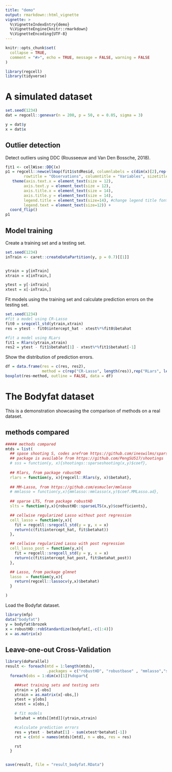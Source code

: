 ```yaml
---
title: "demo"
output: rmarkdown::html_vignette
vignette: >
  %\VignetteIndexEntry{demo}
  %\VignetteEngine{knitr::rmarkdown}
  %\VignetteEncoding{UTF-8}
---
```


```r
knitr::opts_chunk$set(
  collapse = TRUE,
  comment = "#>", echo = TRUE, message = FALSE, warning = FALSE
)
```

```r
library(regcell)
library(tidyverse)
```


# A simulated dataset
```r
set.seed(1234)
dat = regcell::genevar(n = 200, p = 50, e = 0.05, sigma = 3)

y = dat$y
x = dat$x
```

## Outlier detection

Detect outliers using DDC (Rousseeuw and Van Den Bossche, 2018).

```r

fit1 <- cellWise::DDC(x)
p1 = regcell::newcellmap(fit1$stdResid, columnlabels = c(dim(x)[2],rep(" ",dim(x)[2]-2),1), rowlabels = c(dim(x)[1],rep(" ",dim(x)[1]-2),1), columnangle = 0,
        rowtitle = "Observations", columntitle = "Variables", sizetitles = 2,adjustrowlabels = 0.5, adjustcolumnlabels = 0.5)+
   theme(axis.text.x = element_text(size = 12),
        axis.text.y = element_text(size = 12),
        axis.title.x = element_text(size = 14),
        axis.title.y = element_text(size = 14),
        legend.title = element_text(size=14), #change legend title font size
        legend.text = element_text(size=12)) +
  coord_flip()
p1
```

## Model training

Create a training set and a testing set.
```r
set.seed(1234)
inTrain <- caret::createDataPartition(y, p = 0.7)[[1]]


ytrain = y[inTrain]
xtrain = x[inTrain,]

ytest = y[-inTrain]
xtest = x[-inTrain,]
```


Fit models using the training set and calculate prediction errors on the testing set.

```r
set.seed(1234)
#fit a model using CR-Lasso
fit0 = sregcell_std(ytrain,xtrain)
res = ytest - fit0$intercept_hat - xtest%*%fit0$betahat

#fit a model using RLars
fit1 = Rlars(ytrain,xtrain)
res2 = ytest - fit1$betahat[1] - xtest%*%fit1$betahat[-1]
```

Show the distribution of prediction errors.

```r
df = data.frame(res = c(res, res2), 
                method = c(rep("CR-Lasso", length(res)),rep("RLars", length(res)) ))
boxplot(res~method, outline = FALSE, data = df)

```





# The Bodyfat dataset

This is a demonstration showcasing the comparison of methods on a real dataset.

## methods compared
```r
##### methods compared
mtds = list(
  ## spase shooting S, codes arefrom https://github.com/ineswilms/sparse-shooting-S 
  ## package is available from https://github.com/PengSU517/shootings
  # sss = function(y, x){shootings::sparseshooting(x,y)$coef},
  
  ## Rlars, from package robustHD
  rlars = function(y, x){regcell::Rlars(y, x)$betahat}, 
  
  ## MM-Lasso, from https://github.com/esmucler/mmlasso
  # mmlasso = function(y,x){mmlasso::mmlasso(x,y)$coef.MMLasso.ad}, 
  
  ## sparse LTS, from package robustHD
  slts = function(y,x){robustHD::sparseLTS(x,y)$coefficients},

  ## cellwise regularized Lasso without post regression
  cell_lasso = function(y,x){ 
    fit = regcell::sregcell_std(y = y, x = x)
    return(c(fit$intercept_hat, fit$betahat))
  },

  ## cellwise regularized Lasso with post regression
  cell_lasso_post = function(y,x){
    fit = regcell::sregcell_std(y = y, x = x)
    return(c(fit$intercept_hat_post, fit$betahat_post))
  },

  ## Lasso, from package glmnet
  lasso  = function(y,x){ 
    return(regcell::lassocv(y,x)$betahat)
  }

)
```


Load the Bodyfat dataset.

```r
library(mfp)
data("bodyfat")
y = bodyfat$brozek
x = robustHD::robStandardize(bodyfat[,-c(1:4)])
x = as.matrix(x)
```

## Leave-one-out Cross-Validation
```r
library(doParallel)
result <- foreach(mtd = 1:length(mtds),
                  .packages = c("robustHD", "robustbase" , "mmlasso","shootings", "cellWise", "regcell", "mfp"))%:%
  foreach(obs = 1:dim(x)[1])%dopar%{

    ###set training sets and testing sets
    ytrain = y[-obs]
    xtrain = as.matrix(x[-obs,])
    ytest = y[obs]
    xtest = x[obs,]

    # fit models
    betahat = mtds[[mtd]](ytrain,xtrain)

    #calculate prediction errors
    res = ytest - betahat[1] - sum(xtest*betahat[-1])
    rst = c(mtd = names(mtds)[mtd], n = obs, res = res)

    rst
  }


save(result, file = "result_bodyfat.RData")

```


















